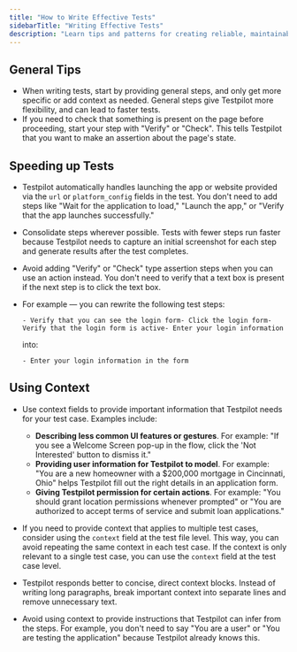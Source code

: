 ```yaml
---
title: "How to Write Effective Tests"
sidebarTitle: "Writing Effective Tests"
description: "Learn tips and patterns for creating reliable, maintainable tests. Optimize test speed, use context effectively, and improve accuracy."
---
```


## General Tips[​](#general-tips "Direct link to General Tips")

- When writing tests, start by providing general steps, and only get more specific or add context as
  needed. General steps give Testpilot more flexibility, and can lead to faster tests.
- If you need to check that something is present on the page before proceeding, start your step with
  "Verify" or "Check". This tells Testpilot that you want to make an assertion about the page's
  state.

## Speeding up Tests[​](#speeding-up-tests "Direct link to Speeding up Tests")

- Testpilot automatically handles launching the app or website provided via the `url` or
  `platform_config` fields in the test. You don't need to add steps like "Wait for the application
  to load," "Launch the app," or "Verify that the app launches successfully."

- Consolidate steps wherever possible. Tests with fewer steps run faster because Testpilot needs to
  capture an initial screenshot for each step and generate results after the test completes.

- Avoid adding "Verify" or "Check" type assertion steps when you can use an action instead. You
  don't need to verify that a text box is present if the next step is to click the text box.

- For example — you can rewrite the following test steps:

  ```
  - Verify that you can see the login form- Click the login form- Verify that the login form is active- Enter your login information
  ```

  into:

  ```
  - Enter your login information in the form
  ```

## Using Context[​](#using-context "Direct link to Using Context")

- Use context fields to provide important information that Testpilot needs for your test case.
  Examples include:
  - **Describing less common UI features or gestures**. For example: "If you see a Welcome Screen
    pop-up in the flow, click the 'Not Interested' button to dismiss it."
  - **Providing user information for Testpilot to model**. For example: "You are a new homeowner
    with a $200,000 mortgage in Cincinnati, Ohio" helps Testpilot fill out the right details in an
    application form.
  - **Giving Testpilot permission for certain actions**. For example: "You should grant location
    permissions whenever prompted" or "You are authorized to accept terms of service and submit loan
    applications."

- If you need to provide context that applies to multiple test cases, consider using the `context`
  field at the test file level. This way, you can avoid repeating the same context in each test
  case. If the context is only relevant to a single test case, you can use the `context` field at
  the test case level.

- Testpilot responds better to concise, direct context blocks. Instead of writing long paragraphs,
  break important context into separate lines and remove unnecessary text.

- Avoid using context to provide instructions that Testpilot can infer from the steps. For example,
  you don't need to say "You are a user" or "You are testing the application" because Testpilot
  already knows this.
